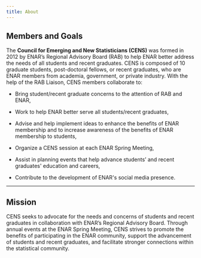 ```yaml
---
title: About
---
```


## Members and Goals

The **Council for Emerging and New Statisticians (CENS)** was formed in 2012 by ENAR's Regional Advisory Board (RAB) to help ENAR better address the needs of all students and recent graduates. CENS is composed of 10 graduate students, post-doctoral fellows, or recent graduates, who are ENAR members from academia, government, or private industry. With the help of the RAB Liaison, CENS members collaborate to:

-   Bring student/recent graduate concerns to the attention of RAB and ENAR,

-   Work to help ENAR better serve all students/recent graduates,

-   Advise and help implement ideas to enhance the benefits of ENAR membership and to increase awareness of the benefits of ENAR membership to students,

-   Organize a CENS session at each ENAR Spring Meeting,

-   Assist in planning events that help advance students' and recent graduates\' education and careers,

-   Contribute to the development of ENAR\'s social media presence.

------------------------------------------------------------------------

## Mission

CENS seeks to advocate for the needs and concerns of students and recent graduates in collaboration with ENAR’s Regional Advisory Board. Through annual events at the ENAR Spring Meeting, CENS strives to promote the benefits of participating in the ENAR community, support the advancement of students and recent graduates, and facilitate stronger connections within the statistical community.